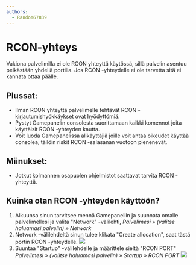 ```yaml
---
authors:
  - Random67839
---
```


# RCON-yhteys

Vakiona palvelimilla ei ole RCON yhteyttä käytössä, sillä palvelin asentuu
pelkästään yhdellä portilla. Jos RCON -yhteydelle ei ole tarvetta sitä ei
kannata ottaa päälle.

## Plussat:

-   Ilman RCON yhteyttä palvelimelle tehtävät RCON -kirjautumishyökkäykset ovat
    hyödyttömiä.
-   Pystyt Gamepanelin consolesta suorittamaan kaikki komennot joita käyttäisit
    RCON -yhteyden kautta.
-   Voit luoda Gamepanelissa alikäyttäjiä joille voit antaa oikeudet käyttää
    consolea, tällöin riskit RCON -salasanan vuotoon pienenevät.

## Miinukset:

-   Jotkut kolmannen osapuolen ohjelmistot saattavat tarvita RCON -yhteyttä.

## Kuinka otan RCON -yhteyden käyttöön?

1. Alkuunsa sinun tarvitsee mennä Gamepaneliin ja suunnata omalle palvelimellesi
   ja valita "Network" -välilehti, _Palvelimesi » (valitse haluamasi palvelin) »
   Network_
2. Network -välilehdeltä sinun tulee klikata "Create allocation", saat tästä
   portin RCON -yhteydelle.
   ![](https://cdn.bittivirta.fi/docimg/crisp/1ioiu9trxv_zdrsx7.png)
3. Suuntaa "Startup" -välilehdelle ja määrittele sieltä "RCON PORT" _Palvelimesi
   » (valitse haluamasi palvelin) » Startup » RCON PORT_
   ![](https://cdn.bittivirta.fi/docimg/crisp/zen9cpgl1q_1eb3lr8.png)
